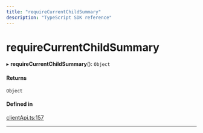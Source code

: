 ```yaml
---
title: "requireCurrentChildSummary"
description: "TypeScript SDK reference"
---
```


# requireCurrentChildSummary

▸ **requireCurrentChildSummary**(): `Object`

#### Returns

`Object`

#### Defined in

[clientApi.ts:157](https://github.com/wandb/weave/blob/5d9590d2658eeb69c9c9f04342e107bf9a0a4c90/sdks/node/src/clientApi.ts#L157)

___
